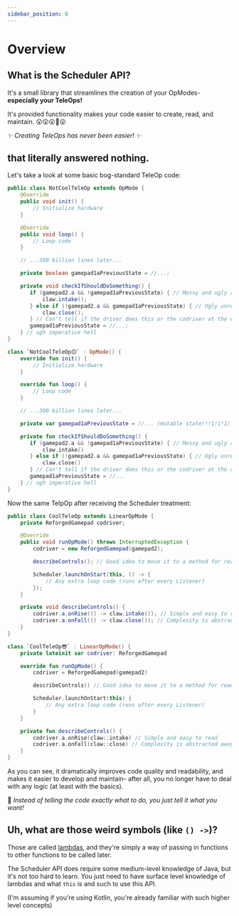 ```yaml
---
sidebar_position: 0
---
```



# Overview

## What is the Scheduler API?

It's a small library that streamlines the creation of your OpModes- **especially your TeleOps!**

It's provided functionality makes your code easier to create, read, and maintain. 😮😮😮🤯😮

*✨ Creating TeleOps has never been easier! ✨*

## that literally answered nothing.

Let's take a look at some basic bog-standard TeleOp code:

<Tabs groupId="programming-language">
<TabItem value="java" label="Java">

```java
public class NotCoolTeleOp extends OpMode {
    @Override
    public void init() {
        // Initialize hardware
    }

    @Override
    public void loop() {
        // Loop code
    }

    // ...300 billion lines later...

    private boolean gamepad1aPreviousState = //...;

    private void checkIfShouldDoSomething() {
       if (gamepad2.a && !gamepad1aPreviousState) { // Messy and ugly and ew 🤮
           claw.intake();
       } else if (!gamepad2.a && gamepad1aPreviousState) { // Ugly unreadable signal edge detectors
           claw.close();
       } // Can't tell if the driver does this or the codriver at the quick glance
       gamepad1aPreviousState = //...;
    } // ugh imperative hell
}
```

</TabItem>
<TabItem value="kt" label="Kotlin">

```kotlin
class `NotCoolTeleOp😔` : OpMode() {
    override fun init() {
        // Initialize hardware
    }

    override fun loop() {
        // Loop code
    }

    // ...300 billion lines later...

    private var gamepad1aPreviousState = //... (mutable state!!!1!1!1)

    private fun checkIfShouldDoSomething() {
       if (gamepad2.a && !gamepad1aPreviousState) { // Messy and ugly and ew 🤮
           claw.intake()
       } else if (!gamepad2.a && gamepad1aPreviousState) { // Ugly unreadable signal edge detectors
           claw.close()
       } // Can't tell if the driver does this or the codriver at the quick glance
       gamepad1aPreviousState = //...
    } // ugh imperative hell
}
```

</TabItem>
</Tabs>

Now the same TelpOp after receiving the Scheduler treatment:

<Tabs groupId="programming-language">
<TabItem value="java" label="Java">

```java
public class CoolTeleOp extends LinearOpMode {
    private ReforgedGamepad codriver;

    @Override
    public void runOpMode() throws InterruptedException {
        codriver = new ReforgedGamepad(gamepad2);

        describeControls(); // Good idea to move it to a method for readability

        Scheduler.launchOnStart(this, () -> {
            // Any extra loop code (runs after every Listener)
        });
    }

    private void describeControls() {
        codriver.a.onRise(() -> claw.intake()); // Simple and easy to read
        codriver.a.onFall(() -> claw.close()); // Complexity is abstracted away
    }
}
```

</TabItem>
<TabItem value="kt" label="Kotlin">

```kotlin
class `CoolTeleOp😎` : LinearOpMode() {
    private lateinit var codriver: ReforgedGamepad

    override fun runOpMode() {
        codriver = ReforgedGamepad(gamepad2)

        describeControls() // Good idea to move it to a method for readability

        Scheduler.launchOnStart(this) {
            // Any extra loop code (runs after every Listener)
        }
    }

    private fun describeControls() {
        codriver.a.onRise(claw::intake) // Simple and easy to read
        codriver.a.onFall(claw::close) // Complexity is abstracted away
    }
}
```

</TabItem>
</Tabs>

As you can see, it dramatically improves code quality and readability, and makes it easier to develop and maintain-
after all, you no longer have to deal with any logic (at least with the basics).

🚀 *Instead of telling the code exactly what to do, you just tell it what you want!*

## Uh, what are those weird symbols (like `() ->`)?

Those are called [lambdas](https://en.wikipedia.org/wiki/Anonymous_function#Java), and they're simply a way of
passing in functions to other functions to be called later.

The Scheduler API does require some medium-level knowledge of Java, but it's not too hard to learn. You just need to
have surface level knowledge of lambdas and what `this` is and such to use this API.

(I'm assuming if you're using Kotlin, you're already familiar with such higher level concepts)
